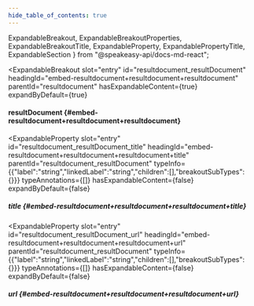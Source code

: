 ```yaml
---
hide_table_of_contents: true
---
```

  ExpandableBreakout,
  ExpandableBreakoutProperties,
  ExpandableBreakoutTitle,
  ExpandableProperty,
  ExpandablePropertyTitle,
  ExpandableSection
} from "@speakeasy-api/docs-md-react";

<ExpandableSection>

<ExpandableBreakout
  slot="entry"
  id="resultdocument_resultDocument"
  headingId="embed-resultdocument+resultdocument+resultdocument"
  parentId="resultdocument"
  hasExpandableContent={true}
  expandByDefault={true}
>

<ExpandableBreakoutTitle slot="title">

#### resultDocument \{#embed-resultdocument+resultdocument+resultdocument\}

</ExpandableBreakoutTitle>

<ExpandableBreakoutProperties slot="properties">

<ExpandableProperty
  slot="entry"
  id="resultdocument_resultDocument_title"
  headingId="embed-resultdocument+resultdocument+resultdocument+title"
  parentId="resultdocument_resultDocument"
  typeInfo={{"label":"string","linkedLabel":"string","children":[],"breakoutSubTypes":{}}}
  typeAnnotations={[]}
  hasExpandableContent={false}
  expandByDefault={false}
>

<ExpandablePropertyTitle slot="title">

##### title \{#embed-resultdocument+resultdocument+resultdocument+title\}

</ExpandablePropertyTitle>

</ExpandableProperty>

<ExpandableProperty
  slot="entry"
  id="resultdocument_resultDocument_url"
  headingId="embed-resultdocument+resultdocument+resultdocument+url"
  parentId="resultdocument_resultDocument"
  typeInfo={{"label":"string","linkedLabel":"string","children":[],"breakoutSubTypes":{}}}
  typeAnnotations={[]}
  hasExpandableContent={false}
  expandByDefault={false}
>

<ExpandablePropertyTitle slot="title">

##### url \{#embed-resultdocument+resultdocument+resultdocument+url\}

</ExpandablePropertyTitle>

</ExpandableProperty>

</ExpandableBreakoutProperties>

</ExpandableBreakout>

</ExpandableSection>